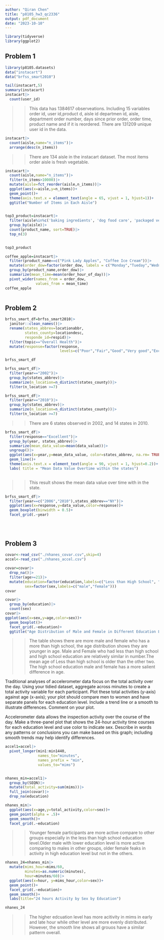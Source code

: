 ```yaml
---
author: "Qiran Chen"
title: "p8105_hw3_qc2336"
output: pdf_document
date: "2023-10-10"
---
```


```r
library(tidyverse)
library(ggplot2)
```

## Problem 1


```r
library(p8105.datasets)
data("instacart")
data("brfss_smart2010")
```

```r
tail(instacart,5)
summary(instacart)
instacart|> 
  count(user_id)
```
>> This data has 1384617 observeations. Including 15 variables order id, user id,product d, aisle id departmen id, aisle, department order number, days since prior order, order time, product name and if it is reordered. There are 131209 unique user id in the data.


```r
instacart|>
  count(aisle,name="n_items")|>
  arrange(desc(n_items))

```
>> There are 134 aisle in the instacart dataset. The most items order aisle is fresh vegetable.

```r
instacart|>
  count(aisle,name="n_items")|>
  filter(n_items>10000)|>
  mutate(aisle=fct_reorder(aisle,n_items))|>
  ggplot(aes(x=aisle,y=n_items))+
  geom_point()+
  theme(axis.text.x = element_text(angle = 65, vjust = 1, hjust=1))+
  ggtitle("Number of Items in Each Aisle")
  
```

```r
top3_product=instacart|>
  filter(aisle%in%c('baking ingredients', 'dog food care', 'packaged vegetables fruits'))|>
  group_by(aisle)|>
  count(product_name, sort=TRUE)|>
  top_n(3)

  
top3_product
```


```r
coffee_apple=instacart|>
  filter(product_name==c("Pink Lady Apples", "Coffee Ice Cream"))|>
  mutate(order_dow=factor(order_dow, labels = c("Monday","Tueday","Wednesday","Thursday","Friday", "Saturday", "Sunday")))|>
  group_by(product_name,order_dow)|>
  summarize(mean_time=mean(order_hour_of_day))|>
  pivot_wider(names_from = order_dow,
              values_from = mean_time)
coffee_apple
  
```
## Problem 2

```r
brfss_smart_df=brfss_smart2010|>
  janitor::clean_names()|>
  rename(states_abbrev=locationabbr,
         states_county=locationdesc,
         responde_id=respid)|>
  filter(topic=="Overall Health")|>
  mutate(response=factor(response,
                         levels=c("Poor","Fair","Good","Very good","Excellent")))

brfss_smart_df

```
```r

brfss_smart_df|>
  filter(year=="2002")|>
  group_by(states_abbrev)|>
  summarize(n_location=n_distinct(states_county))|>
  filter(n_location >=7)

brfss_smart_df|>
  filter(year=="2010")|>
  group_by(states_abbrev)|>
  summarize(n_location=n_distinct(states_county))|>
  filter(n_location >=7)

```
>> There are 6 states observed in 2002, and 14 states in 2010.

```r
brfss_smart_df|>
  filter(response=="Excellent")|>
  group_by(year, states_abbrev)|>
  summarize(mean_data_value=mean(data_value))|>
  ungroup()|>
  ggplot(aes(x=year,y=mean_data_value, color=states_abbrev, na.rm= TRUE))+
  geom_line()+
  theme(axis.text.x = element_text(angle = 90, vjust = 1, hjust=0.2))+
  labs( title = "Mean Data Value Overtime within the states") 
  
```
>>This result shows the mean data value over time with in the state.

```r
brfss_smart_df|>
  filter(year==c("2006","2010"),states_abbrev=="NY")|>
  ggplot(aes(x=response,y=data_value,color=response))+
  geom_boxplot(binwidth = 0.5)+
  facet_grid(.~year)
  
  
  
```


## Problem 3


```r
covar<-read_csv("./nhanes_covar.csv",skip=4)
accel<-read_csv("./nhanes_accel.csv")
```

```r
covar=covar|>
  drop_na()|>
  filter(age>=21)|>
  mutate(education=factor(education,labels=c("Less than High School", "High School", "More than High School")),
         sex=factor(sex,labels=c("male","female")))
covar
```

```r
covar|>
  group_by(education)|>
  count(sex)
covar|>
ggplot(aes(x=sex,y=age,color=sex))+
  geom_boxplot()+
  facet_grid(.~education)+
  ggtitle("Age Distribution of Male and Female in Different Education Levels")
```
>> The table shows there are more male and female who has a more than high school, the age distribution shows they are younger in age. Male and Female who had less than high school and high school education are relatively similar in number.The mean age of Less than high school is older than the other two. The high school education male and female has a more salient difference in age.

Traditional analyses of accelerometer data focus on the total activity over the day. Using your tidied dataset, aggregate across minutes to create a total activity variable for each participant. Plot these total activities (y-axis) against age (x-axis); your plot should compare men to women and have separate panels for each education level. Include a trend line or a smooth to illustrate differences. Comment on your plot.

Accelerometer data allows the inspection activity over the course of the day. Make a three-panel plot that shows the 24-hour activity time courses for each education level and use color to indicate sex. Describe in words any patterns or conclusions you can make based on this graph; including smooth trends may help identify differences.


```r
accel1=accel|>
  pivot_longer(min1:min1440,
               names_to="minutes",
               names_prefix = "min",
               values_to="mims")
  

```

```r
nhanes_min=accel1|>
  group_by(SEQN)|>
  mutate(total_activity=sum(mims))|>
  full_join(covar)|>
  drop_na(education)

nhanes_min|>
  ggplot(aes(x=age,y=total_activity,color=sex))+
  geom_point(alpha = .5)+
  geom_smooth()+
  facet_grid(.~education)
```
>> Younger female participants are more active compare to other groups especially in the less than high school education level.Older male with lower education level is more active comparing to males in other groups, older female feaks in activity in high education level but not in the others.

```r
nhanes_24=nhanes_min|>
  mutate(mims_hour=mims/60,
         minutes=as.numeric(minutes),
         hour=minutes/60)|>
  ggplot(aes(x=hour, y=mims_hour,color=sex))+
  geom_point()+
  facet_grid(.~education)+
  geom_smooth()+
  labs(title="24 hours Activity by Sex by Education")

nhanes_24
```
>> The higher edcuation level has more acitivity in mims in early and late hour while other level are more evenly distributed. However, the smooth line shows all grouos have a similar patterm overall.
